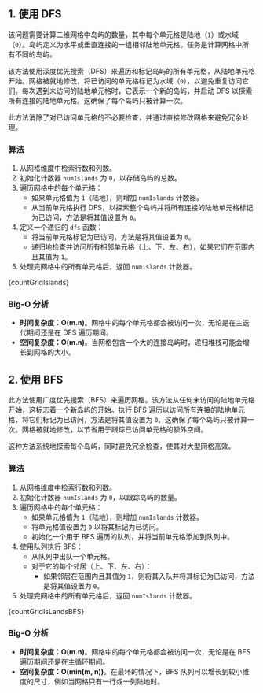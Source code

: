 

## 1. 使用 DFS

该问题需要计算二维网格中岛屿的数量，其中每个单元格是陆地（`1`）或水域（`0`）。岛屿定义为水平或垂直连接的一组相邻陆地单元格。任务是计算网格中所有不同的岛屿。

该方法使用深度优先搜索（DFS）来遍历和标记岛屿的所有单元格，从陆地单元格开始。网格被就地修改，将已访问的单元格标记为水域（`0`），以避免重复访问它们。每次遇到未访问的陆地单元格时，它表示一个新的岛屿，并启动 DFS 以探索所有连接的陆地单元格。这确保了每个岛屿只被计算一次。

此方法消除了对已访问单元格的不必要检查，并通过直接修改网格来避免冗余处理。

### 算法

1. 从网格维度中检索行数和列数。
2. 初始化计数器 `numIslands` 为 `0`，以存储岛屿的总数。
3. 遍历网格中的每个单元格：
   * 如果单元格值为 `1`（陆地），则增加 `numIslands` 计数器。
   * 从当前单元格执行 DFS，以探索整个岛屿并将所有连接的陆地单元格标记为已访问，方法是将其值设置为 `0`。
4. 定义一个递归的 `dfs` 函数：
   * 将当前单元格标记为已访问，方法是将其值设置为 `0`。
   * 递归地检查并访问所有相邻单元格（上、下、左、右），如果它们在范围内且其值为 `1`。
5. 处理完网格中的所有单元格后，返回 `numIslands` 计数器。

<MDXCodeBlock>
  {countGridIslands}
</MDXCodeBlock>

### Big-O 分析

* **时间复杂度：O(m.n)**。网格中的每个单元格都会被访问一次，无论是在主迭代期间还是在 DFS 遍历期间。
* **空间复杂度：O(m.n)**。当网格包含一个大的连接岛屿时，递归堆栈可能会增长到网格的大小。

## 2. 使用 BFS

此方法使用广度优先搜索（BFS）来遍历网格。该方法从任何未访问的陆地单元格开始，这标志着一个新岛屿的开始。执行 BFS 遍历以访问所有连接的陆地单元格，将它们标记为已访问，方法是将其值设置为 `0`。这确保了每个岛屿只被计算一次。网格被就地修改，以节省用于跟踪已访问单元格的额外空间。

这种方法系统地探索每个岛屿，同时避免冗余检查，使其对大型网格高效。

### 算法

1. 从网格维度中检索行数和列数。
2. 初始化计数器 `numIslands` 为 `0`，以跟踪岛屿的数量。
3. 遍历网格中的每个单元格：
   * 如果单元格值为 `1`（陆地），则增加 `numIslands` 计数器。
   * 将单元格值设置为 `0` 以将其标记为已访问。
   * 初始化一个用于 BFS 遍历的队列，并将当前单元格添加到队列中。
4. 使用队列执行 BFS：
   * 从队列中出队一个单元格。
   * 对于它的每个邻居（上、下、左、右）：
     * 如果邻居在范围内且其值为 `1`，则将其入队并将其标记为已访问，方法是将其值设置为 `0`。
5. 处理完网格中的所有单元格后，返回 `numIslands` 计数器。

<MDXCodeBlock>
  {countGridIsLandsBFS}
</MDXCodeBlock>

### Big-O 分析

* **时间复杂度：O(m.n)**。网格中的每个单元格都会被访问一次，无论是在 BFS 遍历期间还是在主循环期间。
* **空间复杂度：O(min(m, n))**。在最坏的情况下，BFS 队列可以增长到较小维度的尺寸，例如当网格只有一行或一列陆地时。
